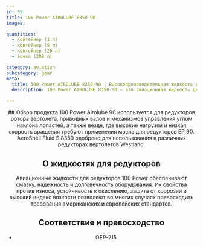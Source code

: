 ```yaml
---
id: 89
title: 100 Power AIROLUBE 8350-90
images:

quantities:
  - Контейнер (1 л)
  - Контейнер (5 л)
  - Контейнер (20 л)
  - Бочка (208 л)

category: aviation
subcategory: gear
meta:
  title: 100 Power AIROLUBE 8350-90 | Высокопроизводительная жидкость для авиационных редукторов
  description: 100 Power AIROLUBE 8350-90 — это авиационная жидкость для редукторов на основе синтетических углеводородов, предназначенная для редукторов ротора вертолета, приводных валов и механизмов управления углом наклона лопастей. Обеспечивает высокую несущую способность, защиту от износа и предотвращение коррозии. Соответствует стандарту OEP-215 для надежной работы систем редукторов авиационной техники.

---
```


<Header>
  ## Обзор продукта
  100 Power Airolube 90 используется для редукторов ротора вертолета, приводных валов и механизмов управления углом наклона лопастей, а также везде, где высокие нагрузки и низкая скорость вращения требуют применения масла для редукторов EP 90. AeroShell Fluid S.8350 одобрено для использования в различных редукторах вертолетов Westland.

  ## О жидкостях для редукторов
  Авиационные жидкости для редукторов 100 Power обеспечивают смазку, надежность и долговечность оборудования. Их свойства против износа, устойчивость к окислению, защита от коррозии и высокий индекс вязкости позволяют во многих случаях превосходить требования американских и европейских стандартов.

  ## Соответствие и превосходство
  - OEP-215

</Header>
